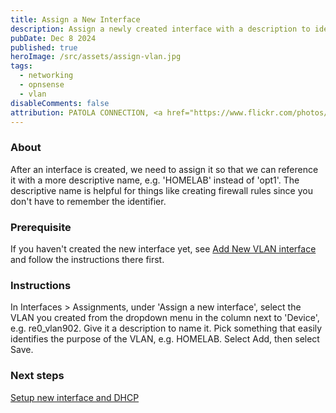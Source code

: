 ```yaml
---
title: Assign a New Interface
description: Assign a newly created interface with a description to identify it.
pubDate: Dec 8 2024
published: true
heroImage: /src/assets/assign-vlan.jpg
tags:
  - networking
  - opnsense
  - vlan
disableComments: false
attribution: PATOLA CONNECTION, <a href="https://www.flickr.com/photos/60417477@N00/6020190512" title="PATOLA CONNECTION">whologwhy</a>, <a href="https://creativecommons.org/licenses/by/2.0/">CC BY 2.0</a>, via flickr
---
```

### About
After an interface is created, we need to assign it so that we can reference it with a more descriptive name, e.g. 'HOMELAB' instead of 'opt1'. The descriptive name is helpful for things like creating firewall rules since you don't have to remember the identifier.

### Prerequisite
If you haven't created the new interface yet, see [Add New VLAN interface](../../posts/add-new-vlan-interface) and follow the instructions there first.

### Instructions
In Interfaces > Assignments, under 'Assign a new interface', select the VLAN you created from the dropdown menu in the column next to 'Device', e.g. re0_vlan902.
Give it a description to name it. Pick something that easily identifies the purpose of the VLAN, e.g. HOMELAB.
Select Add, then select Save.

### Next steps
[Setup new interface and DHCP](../../posts/setup-new-interface-and-dhcp)
